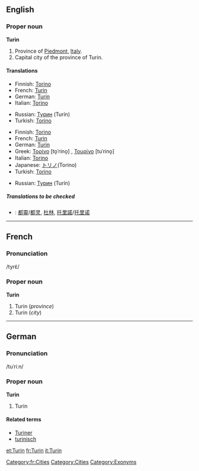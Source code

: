 ==English==

===Proper noun===
'''Turin'''

# Province of [[Piedmont]], [[Italy]].
# Capital city of the province of Turin.

====Translations====
{{trans-top|province}}
*Finnish: [[Torino#Finnish|Torino]]
*French: [[Turin#French|Turin]]
*German: [[Turin#German|Turin]]
*Italian: [[Torino#Italian|Torino]]
{{trans-mid}}
*Russian: [[Турин]] (Turín)
*Turkish: [[Torino]]
{{trans-bottom}}

{{trans-top|city}}
*Finnish: [[Torino#Finnish|Torino]]
*French: [[Turin#French|Turin]]
*German: [[Turin#German|Turin]] {{n}}
*Greek: [[Τορίνο]] [to̞ˈrino̞] {{n}}, [[Τουρίνο]] [tuˈrino̞] {{n}}
*Italian: [[Torino#Italian|Torino]] {{f}}
*Japanese: [[トリノ]](Torino)
*Turkish: [[Torino]]
{{trans-mid}}
*Russian: [[Турин]] (Turín) {{m}}
{{trans-bottom}}

=====Translations to be checked=====
<!--Remove this section once all of the translations below have been moved into the tables above.-->
{{checktrans}}

*{{ttbc|Chinese}}: [[都靈]]/[[都灵]], [[杜林]], [[托里諾]]/[[托里诺]]

----

==French==

===Pronunciation===
/tyrɛ̃/

===Proper noun===
'''Turin'''

# Turin (''province'')
# Turin (''city'')

[[Category:fr:Cities]]

----

==German==

===Pronunciation===
/tuˈriːn/

===Proper noun===
'''Turin'''

# Turin

====Related terms====
*[[Turiner]]
*[[turinisch]]

[[Category:Cities]]
[[Category:Exonyms]]

[[et:Turin]]
[[fr:Turin]]
[[it:Turin]]